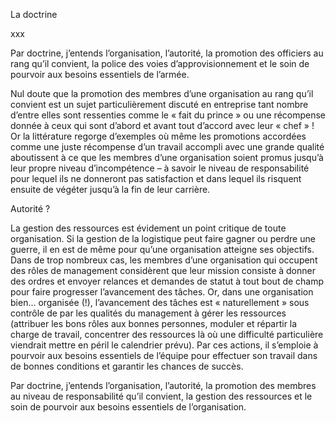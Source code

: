 La doctrine

xxx

Par doctrine, j’entends l’organisation, l’autorité, la promotion des officiers au rang qu’il convient, la police des voies d’approvisionnement et le soin de pourvoir aux besoins essentiels de l’armée.

Nul doute que la promotion des membres d’une organisation au rang qu’il convient est un sujet particulièrement discuté en entreprise tant nombre d’entre elles sont ressenties comme le « fait du prince » ou une récompense donnée à ceux qui sont d’abord et avant tout d’accord avec leur « chef » !
Or la littérature regorge d’exemples où même les promotions accordées comme une juste récompense d’un travail accompli avec une grande qualité aboutissent à ce que les membres d’une organisation soient promus jusqu’à leur propre niveau d’incompétence – à savoir le niveau de responsabilité pour lequel ils ne donneront pas satisfaction et dans lequel ils risquent ensuite de végéter jusqu’à la fin de leur carrière.

Autorité ?
<!--# Dire un truc ou c’est redondant ? -->

La gestion des ressources est évidement un point critique de toute organisation.
Si la gestion de la logistique peut faire gagner ou perdre une guerre, il en est de même pour qu’une organisation atteigne ses objectifs.
Dans de trop nombreux cas, les membres d’une organisation qui occupent des rôles de management considèrent que leur mission consiste à donner des ordres et envoyer relances et demandes de statut à tout bout de champ pour faire progresser l’avancement des tâches.
Or, dans une organisation bien… organisée (!), l’avancement des tâches est « naturellement » sous contrôle de par les qualités du management à gérer les ressources (attribuer les bons rôles aux bonnes personnes, moduler et répartir la charge de travail, concentrer des ressources là où une difficulté particulière viendrait mettre en péril le calendrier prévu).
Par ces actions, il s’emploie à pourvoir aux besoins essentiels de l’équipe pour effectuer son travail dans de bonnes conditions et garantir les chances de succès.

Par doctrine, j’entends l’organisation, l’autorité, la promotion des membres au niveau de responsabilité qu’il convient, la gestion des ressources et le soin de pourvoir aux besoins essentiels de l’organisation.
